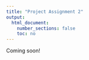 ```yaml
---
title: "Project Assignment 2"
output:
  html_document:
    number_sections: false
    toc: no
---
```


Coming soon!

